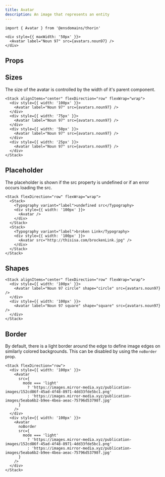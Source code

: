 ```yaml
---
title: Avatar
description: An image that represents an entity
---
```


```tsx
import { Avatar } from '@ensdomains/thorin'
```

```tsx live=true expand=true
<div style={{ maxWidth: '50px' }}>
  <Avatar label="Noun 97" src={avatars.noun97} />
</div>
```

## Props

<PropsTable sourceLink={sourceLink} types={types} />

## Sizes

The size of the avatar is controlled by the width of it's parent component.

```tsx live=true
<Stack alignItems="center" flexDirection="row" flexWrap="wrap">
  <div style={{ width: '100px' }}>
    <Avatar label="Noun 97" src={avatars.noun97} />
  </div>
  <div style={{ width: '75px' }}>
    <Avatar label="Noun 97" src={avatars.noun97} />
  </div>
  <div style={{ width: '50px' }}>
    <Avatar label="Noun 97" src={avatars.noun97} />
  </div>
  <div style={{ width: '25px' }}>
    <Avatar label="Noun 97" src={avatars.noun97} />
  </div>
</Stack>
```

## Placeholder

The placeholder is shown if the src property is undefined or if an error occurs loading the src.

```tsx live=true
<Stack flexDirection="row" flexWrap="wrap">
  <Stack>
    <Typography variant="label">undefined src</Typography>
    <div style={{ width: '100px' }}>
      <Avatar />
    </div>
  </Stack>
  <Stack>
    <Typography variant="label">broken Link</Typography>
    <div style={{ width: '100px' }}>
      <Avatar src="http://thisisa.com/brockenLink.jpg" />
    </div>
  </Stack>
</Stack>
```

## Shapes

```tsx live=true
<Stack alignItems="center" flexDirection="row" flexWrap="wrap">
  <div style={{ width: '100px' }}>
    <Avatar label="Noun 97 circle" shape="circle" src={avatars.noun97} />
  </div>
  <div style={{ width: '100px' }}>
    <Avatar label="Noun 97 square" shape="square" src={avatars.noun97} />
  </div>
</Stack>
```

## Border

By default, there is a light border around the edge to define image edges on similarly colored backgrounds. This can be disabled by using the `noBorder` prop.

```tsx live=true
<Stack flexDirection="row">
  <div style={{ width: '100px' }}>
    <Avatar
      src={
        mode === 'light'
          ? 'https://images.mirror-media.xyz/publication-images/152cd86f-45ad-4f48-8971-4dd33fde5bc1.png'
          : 'https://images.mirror-media.xyz/publication-images/5eaba6b2-b9ee-4bea-aeac-75796d53798f.jpg'
      }
    />
  </div>
  <div style={{ width: '100px' }}>
    <Avatar
      noBorder
      src={
        mode === 'light'
          ? 'https://images.mirror-media.xyz/publication-images/152cd86f-45ad-4f48-8971-4dd33fde5bc1.png'
          : 'https://images.mirror-media.xyz/publication-images/5eaba6b2-b9ee-4bea-aeac-75796d53798f.jpg'
      }
    />
  </div>
</Stack>
```

<!-- ## next/image

If you are using Next.js and configured [`next/image`](https://nextjs.org/docs/api-reference/next/image) appropriately, you can pass it in with the `as` prop.

```tsx live=true expand=true
<Avatar as={NextImage} label="Noun 97" src={avatars.noun97} />
``` -->
